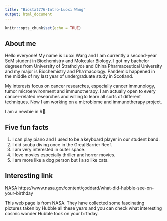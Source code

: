 ```yaml
---
title: "Biostat776-Intro-Luoxi Wang"
output: html_document
---
```


```r
knitr::opts_chunk$set(echo = TRUE)
```

## About me

Hello everyone! My name is Luoxi Wang and I am currently a second-year ScM student in Biochemistry and Molecular Biology. I got my bachelor degrees from University of Strathclyde and China Pharmaceutical University and my major is Biochemistry and Pharmacology. Pandemic happened in the middle of my last year of undergraduate study in Scotland.

My interests focus on cancer researches, especially cancer immunology, tumor microenvironment and immunotherapy. I am actually open to every cancer-related researches and willing to learn all sorts of different techniques. Now I am working on a microbiome and immunotherapy project.

I am a newbie in R🙂️.

## Five fun facts
1. I can play piano and I used to be a keyboard player in our student band.
2. I did scuba diving once in the Great Barrier Reef.
3. I am very interested in outer space.
4. I love movies especially thriller and horror movies.
5. I am more like a dog person but I also like cats.

## Interesting link
[NASA](https://www.nasa.gov/content/goddard/what-did-hubble-see-on-your-birthday) https://www.nasa.gov/content/goddard/what-did-hubble-see-on-your-birthday

This web page is from NASA. They have collected some fascinating pictures taken by Hubble all these years and you can check what interesting cosmic wonder Hubble took on your birthday.

